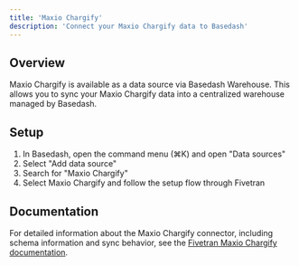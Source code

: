```yaml
---
title: 'Maxio Chargify'
description: 'Connect your Maxio Chargify data to Basedash'
---
```


## Overview

Maxio Chargify is available as a data source via Basedash Warehouse. This allows you to sync your Maxio Chargify data into a centralized warehouse managed by Basedash.

## Setup

1. In Basedash, open the command menu (⌘K) and open "Data sources"
2. Select "Add data source"
3. Search for "Maxio Chargify"
4. Select Maxio Chargify and follow the setup flow through Fivetran

## Documentation

For detailed information about the Maxio Chargify connector, including schema information and sync behavior, see the [Fivetran Maxio Chargify documentation](https://fivetran.com/docs/connectors/applications/maxio-chargify).
